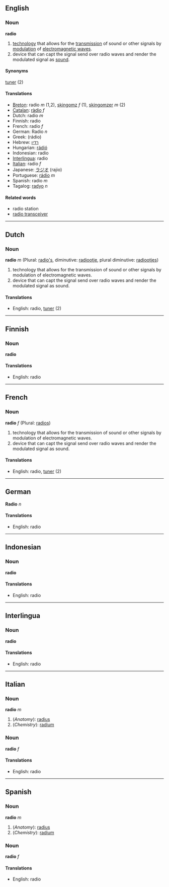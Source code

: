 ==English==
===Noun===
'''radio'''

#[[technology]] that allows for the [[transmission]] of sound or other signals by [[modulation]] of [[electromagnetic wave]]s.
#device that can capt the signal send over radio waves and render the modulated signal as [[sound]].

====Synonyms====
[[tuner]] (2)

====Translations====
*[[Breton]]: radio ''m'' (1,2), [[skingomz]] ''f'' (1), [[skingomzer]] ''m'' (2)
*[[Catalan]]: [[ràdio]] ''f''
*Dutch: radio ''m''
*Finnish: radio
*French: radio ''f''
*German: Radio ''n''
*Greek: (r&aacute;dio)
*Hebrew: [[רדיו]]
*Hungarian: [[rádió]]
*Indonesian: radio
*[[Interlingua]]: radio
*[[Italian]]: radio ''f''
*Japanese: [[ラジオ]] (rajio)
*Portuguese: [[rádio]] ''m''
*Spanish: radio ''m''
*Tagalog: [[radyo]] ''n''
====Related words====
*radio station
*[[radio transceiver]]

----
==Dutch==
===Noun===
'''radio''' ''m'' (Plural: [[radio's]], diminutive: [[radiootje]], plural diminutive: [[radiootjes]])

#technology that allows for the transmission of sound or other signals by modulation of electromagnetic waves.
#device that can capt the signal send over radio waves and render the modulated signal as sound.

====Translations====
*English: radio, [[tuner]] (2)

----
==Finnish==
===Noun===
'''radio'''

====Translations====
*English: radio

----
==French==
===Noun===
'''radio''' ''f'' (Plural: [[radios]])

#technology that allows for the transmission of sound or other signals by modulation of electromagnetic waves.
#device that can capt the signal send over radio waves and render the modulated signal as sound.

====Translations====
*English: radio, [[tuner]] (2)

----
==German==
'''Radio''' ''n''

====Translations====
*English: radio

----
==Indonesian==
===Noun===
'''radio'''

====Translations====
*English: radio
----
==Interlingua==
===Noun===
'''radio'''

====Translations====
*English: radio

----
==Italian==
===Noun===
'''radio''' ''m''

#(''Anatomy''): [[radius]]
#(''Chemistry''): [[radium]]

===Noun===
'''radio''' ''f''

====Translations====
*English: radio
----
==Spanish==
===Noun===
'''radio''' ''m''

#(''Anatomy''): [[radius]]
#(''Chemistry''): [[radium]]

===Noun===
'''radio''' ''f''

====Translations====
*English: radio